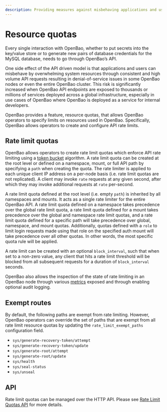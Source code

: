 ```yaml
---
description: Providing measures against misbehaving applications and users overdrawing resources in OpenBao.
---
```


# Resource quotas

Every single interaction with OpenBao, whether to put secrets into the key/value
store or to generate new pairs of database credentials for the MySQL database,
needs to go through OpenBao’s API.

One side effect of the API driven model is that applications and users can
misbehave by overwhelming system resources through consistent and high volume API
requests resulting in denial-of-service issues in some OpenBao nodes or even the
entire OpenBao cluster. This risk is significantly increased when OpenBao API endpoints
are exposed to thousands or millions of services deployed across a global infrastructure,
especially in use cases of OpenBao where OpenBao is deployed as a service for internal
developers.

OpenBao provides a feature, resource quotas, that allows OpenBao operators to specify
limits on resources used in OpenBao. Specifically, OpenBao allows operators to create
and configure API rate limits. 

## Rate limit quotas

OpenBao allows operators to create rate limit quotas which enforce API rate
limiting using a [token bucket](https://en.wikipedia.org/wiki/Token_bucket) algorithm.
A rate limit quota can be created at the root level or defined on a namespace,
mount, or full API path by specifying a `path` when creating the quota. The rate
limiter is applied to each unique client IP address on a per-node basis (i.e. rate limit
quotas are not replicated). A client may invoke `rate` requests at any given second,
after which they may invoke additional requests at `rate` per-second.

A rate limit quota defined at the root level (i.e. empty `path`) is inherited by
all namespaces and mounts. It acts as a single rate limiter for the entire OpenBao
API. A rate limit quota defined on a namespace takes precedence over the global
rate limit quota, a rate limit quota defined for a mount takes precedence over
the global and namespace rate limit quotas, and a rate limit quota defined for
a specific path will take precedence over global, namespace, and mount quotas.
Additionally, quotas defined with a `role` to limit login requests made using
that role on the specified auth mount will take precedence over all other quotas.
In other words, the most specific quota rule will be applied.

A rate limit can be created with an optional `block_interval`, such that when set
to a non-zero value, any client that hits a rate limit threshold will be blocked
from all subsequent requests for a duration of `block_interval` seconds.

OpenBao also allows the inspection of the state of rate limiting in an OpenBao node
through various [metrics](/docs/internals/telemetry#Resource-Quota-Metrics) exposed
and through enabling optional audit logging.

## Exempt routes

By default, the following paths are exempt from rate limiting. However, OpenBao
operators can override the set of paths that are exempt from all rate limit
resource quotas by updating the `rate_limit_exempt_paths` configuration field.

- `sys/generate-recovery-token/attempt`
- `sys/generate-recovery-token/update`
- `sys/generate-root/attempt`
- `sys/generate-root/update`
- `sys/health`
- `sys/seal-status`
- `sys/unseal`

## API

Rate limit quotas can be managed over the HTTP API. Please see
[Rate Limit Quotas API](/api-docs/system/rate-limit-quotas) for more details.
